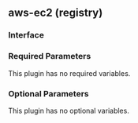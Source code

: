 ## aws-ec2 (registry)

### Interface

### Required Parameters

This plugin has no required variables.

### Optional Parameters

This plugin has no optional variables.
